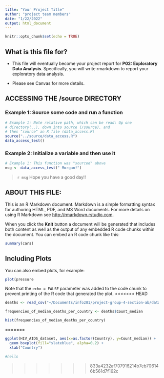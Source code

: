 ```yaml
---
title: "Your Project Title"
author: "project team members"
date: "1/22/2022"
output: html_document
---
```


```r
knitr::opts_chunk$set(echo = TRUE)
```

## What is this file for?

* This file will eventually become your project report for **P02: Exploratory Data Analysis**. Specifically, you will write rmarkdown to report your exploratory data analysis.

* Please see Canvas for more details.

## ACCESSING THE /source DIRECTORY
### Example 1: Source some code and run a function
```r
# Example 1: Note relative path, which can be read: Up one
# directory(..), down into source (/source), and 
# then "source" an R file (data_access.R)
source("../source/data_access.R")
data_access_test()
```

### Example 2: Initialize a variable and then use it
```r
# Example 1: This function was "sourced" above
msg <- data_access_test(" Morgan!")
```

> `r msg` Hope you have a good day!! 

## ABOUT THIS FILE: 

This is an R Markdown document. Markdown is a simple formatting syntax for authoring HTML, PDF, and MS Word documents. For more details on using R Markdown see <http://rmarkdown.rstudio.com>.

When you click the **Knit** button a document will be generated that includes both content as well as the output of any embedded R code chunks within the document. You can embed an R code chunk like this:

```r
summary(cars)
```

## Including Plots

You can also embed plots, for example:

```r
plot(pressure
```

Note that the `echo = FALSE` parameter was added to the code chunk to prevent printing of the R code that generated the plot.
<<<<<<< HEAD
```r
deaths <- read_csv("~/Documents/info201/project-group-4-section-ab/data/no_of_deaths_by_country_clean.csv")

frequencies_of_median_deaths_per_country <- deaths$Count_median

hist(frequencies_of_median_deaths_per_country)

```
=======

```r
ggplot(HIV_AIDS_dataset, aes(x=as.factor(Country), y=Count_median)) + 
  geom_boxplot(fill="slateblue", alpha=0.2) + 
  xlab("Country")
```
```r
#hello
```

>>>>>>> 833a4232af707916214b7eb706146b561d7f162c
